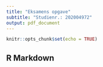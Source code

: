 ```yaml
---
title: "Eksamens opgave"
subtitle: "Studienr.: 202004972"
output: pdf_document
---
```


```r
knitr::opts_chunk$set(echo = TRUE)
```

## R Markdown

```r

```

